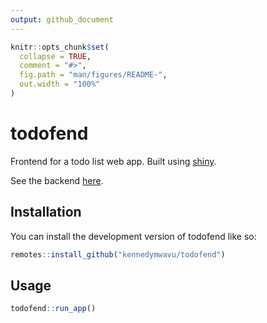```yaml
---
output: github_document
---
```


<!-- README.md is generated from README.Rmd. Please edit that file -->

```r
knitr::opts_chunk$set(
  collapse = TRUE,
  comment = "#>",
  fig.path = "man/figures/README-",
  out.width = "100%"
)
```

# todofend

<!-- badges: start -->
<!-- badges: end -->

Frontend for a todo list web app. Built using [shiny](https://shiny.posit.co/).

See the backend [here](https://github.com/kennedymwavu/todobend).

## Installation

You can install the development version of todofend like so:

```r
remotes::install_github("kennedymwavu/todofend")
```

## Usage

```r
todofend::run_app()
```
